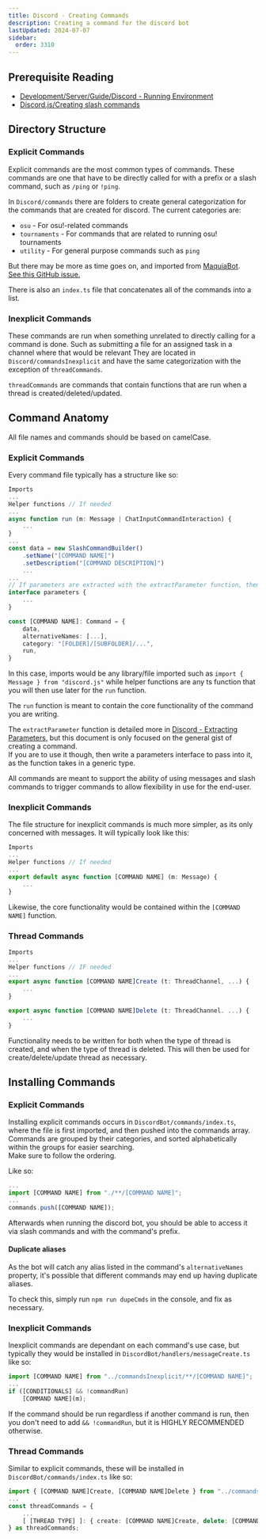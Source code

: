 ```yaml
---
title: Discord - Creating Commands
description: Creating a command for the discord bot
lastUpdated: 2024-07-07
sidebar:
  order: 3310
---
```


## Prerequisite Reading

* [Development/Server/Guide/Discord - Running Environment](../discord-running-environment)
* [Discord.js/Creating slash commands](https://discordjs.guide/creating-your-bot/slash-commands.html)

## Directory Structure

### Explicit Commands

Explicit commands are the most common types of commands. These commands are one that have to be directly called for with a prefix or a slash command, such as `/ping` or `!ping`.

In `Discord/commands` there are folders to create general categorization for the commands that are created for discord. The current categories are:

* `osu` - For osu!-related commands
* `tournaments` - For commands that are related to running osu! tournaments
* `utility` - For general purpose commands such as `ping`

But there may be more as time goes on, and imported from [MaquiaBot](https://github.com/VINXIS/maquiaBot).\
[See this GitHub issue.](https://github.com/Corsace/corsace/issues/179)

There is also an `index.ts` file that concatenates all of the commands into a list.

### Inexplicit Commands

These commands are run when something unrelated to directly calling for a command is done. Such as submitting a file for an assigned task in a channel where that would be relevant
They are located in `Discord/commandsInexplicit` and have the same categorization with the exception of `threadCommands`.

`threadCommands` are commands that contain functions that are run when a thread is created/deleted/updated.

## Command Anatomy

All file names and commands should be based on camelCase.

### Explicit Commands

Every command file typically has a structure like so:

```ts
Imports
...
Helper functions // If needed
...
async function run (m: Message | ChatInputCommandInteraction) {
    ...
}
...
const data = new SlashCommandBuilder()
    .setName("[COMMAND NAME]")
    .setDescription("[COMMAND DESCRIPTION]")
    ...
...
// If parameters are extracted with the extractParameter function, then this interface should also be written
interface parameters {
    ...
}

const [COMMAND NAME]: Command = {
    data,
    alternativeNames: [...],
    category: "[FOLDER]/[SUBFOLDER]/...",
    run,
}
```

In this case, imports would be any library/file imported such as `import { Message } from "discord.js"` while helper functions are any ts function that you will then use later for the `run` function.

The `run` function is meant to contain the core functionality of the command you are writing.

The `extractParameter` function is detailed more in [Discord - Extracting Parameters](../discord-extracting-parameters), but this document is only focused on the general gist of creating a command.\
If you are to use it though, then write a parameters interface to pass into it, as the function takes in a generic type.

All commands are meant to support the ability of using messages and slash commands to trigger commands to allow flexibility in use for the end-user.

### Inexplicit Commands

The file structure for inexplicit commands is much more simpler, as its only concerned with messages. It will typically look like this:

```ts
Imports
...
Helper functions // If needed
...
export default async function [COMMAND NAME] (m: Message) {
    ...
}
```

Likewise, the core functionality would be contained within the `[COMMAND NAME]` function.

### Thread Commands

```ts
Imports
...
Helper functions // IF needed
...
export async function [COMMAND NAME]Create (t: ThreadChannel, ...) {
    ...
}

export async function [COMMAND NAME]Delete (t: ThreadChannel. ...) {
    ...
}
```

Functionality needs to be written for both when the type of thread is created, and when the type of thread is deleted. This will then be used for create/delete/update thread as necessary.

## Installing Commands

### Explicit Commands

Installing explicit commands occurs in `DiscordBot/commands/index.ts`, where the file is first imported, and then pushed into the commands array.\
Commands are grouped by their categories, and sorted alphabetically within the groups for easier searching.\
Make sure to follow the ordering.

Like so:

```ts
...
import [COMMAND NAME] from "./**/[COMMAND NAME]";
...
commands.push([COMMAND NAME]);
```

Afterwards when running the discord bot, you should be able to access it via slash commands and with the command's prefix.

#### Duplicate aliases

As the bot will catch any alias listed in the command's `alternativeNames` property, it's possible that different commands may end up having duplicate aliases.

To check this, simply run `npm run dupeCmds` in the console, and fix as necessary.

### Inexplicit Commands

Inexplicit commands are dependant on each command's use case, but typically they would be installed in `DiscordBot/handlers/messageCreate.ts` like so:

```ts
import [COMMAND NAME] from "../commandsInexplicit/**/[COMMAND NAME]";
...
if ([CONDITIONALS] && !commandRun)
    [COMMAND NAME](m);
```

If the command should be run regardless if another command is run, then you don't need to add `&& !commandRun`, but it is HIGHLY RECOMMENDED otherwise.

### Thread Commands

Similar to explicit commands, these will be installed in `DiscordBot/commands/index.ts` like so:

```ts
import { [COMMAND NAME]Create, [COMMAND NAME]Delete } from "../commandsInexplicit/threadCommands/**/[COMMAND NAME]";
...
const threadCommands = {
    ...
    [ [THREAD TYPE] ]: { create: [COMMAND NAME]Create, delete: [COMMAND NAME]Delete },
} as threadCommands;
```
